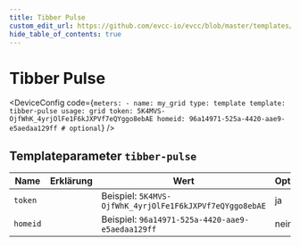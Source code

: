 ```yaml
---
title: Tibber Pulse
custom_edit_url: https://github.com/evcc-io/evcc/blob/master/templates/definition/meter/tibber-pulse.yaml
hide_table_of_contents: true
---
```



# Tibber Pulse

<DeviceFeatures features="" />

<DeviceConfig code={`meters:
    - name: my_grid
      type: template
      template: tibber-pulse
      usage: grid
      token: 5K4MVS-OjfWhK_4yrjOlFe1F6kJXPVf7eQYggo8ebAE
      homeid: 96a14971-525a-4420-aae9-e5aedaa129ff # optional`}  />

## Templateparameter `tibber-pulse`

| Name | Erklärung | Wert | Optional |
|-----------|-----------|------|----------|
| `token` |  | Beispiel: `5K4MVS-OjfWhK_4yrjOlFe1F6kJXPVf7eQYggo8ebAE` | ja |
| `homeid` |  | Beispiel: `96a14971-525a-4420-aae9-e5aedaa129ff` | nein |

